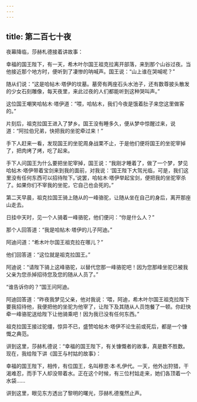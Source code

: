 ```yaml
---
---
---
```

title: 第二百七十夜
---






夜幕降临，莎赫札德接着讲故事：





幸福的国王陛下，有一天，希木叶尔国王祖克拉离开部落，来到那个山谷过夜。当他接近那个地方时，便听到了凄惨的呐喊声。国王说：“山上谁在哭喊呢？”

随从们说：“这是哈帖木·塔伊的坟墓。墓旁有两座石头水池子，还有数尊披头散发的少女石刻雕像，每天夜里，来此过夜的人们都能听到这种哭叫声。”

这位国王嘲笑哈帖木·塔伊道：“喂，哈帖木，我们今夜是饿着肚子来您这里做客的。”

片刻后，祖克拉国王进入了梦乡。国王没有睡多久，便从梦中惊醒过来，说道：“阿拉伯兄弟，快把我的坐驼牵过来！”

手下人赶来一看，发现国王的坐驼周身战栗不止，于是他们便将国王的坐驼宰掉了，把肉烤了烤，吃了起来。

手下人问国王为什么要把坐驼宰掉，国王说：“我刚才睡着了，做了一个梦，梦见哈帖木·塔伊带着宝剑来到我的面前，对我说：‘国王陛下大驾光临，可是，我们这里没有任何东西可以招待陛下。’说罢，哈帖木·塔伊举起宝剑，便把我的坐驼宰杀了。如果你们不宰我的坐驼，它自己也会死的。”

第二天早晨，祖克拉国王骑上随从的一峰骆驼，让随从坐在自己的身后，离开那座山走去。

日挂中天时，见一个人骑着一峰骆驼，他们便问：“你是什么人？”

那个人回答道：“我是哈帖木·塔伊的儿子阿迪。”

阿迪问道：“希木叶尔国王祖克拉在哪儿？”

他们回答道：“这位就是祖克拉国王。”

阿迪说：“请陛下骑上这峰骆驼，以替代您那一峰骆驼吧！因为您那峰坐驼已被我父亲为您杀掉招待您及您的随从人员了。”

“谁告诉你的？”国王问阿迪。

阿迪回答道：“昨夜我梦见父亲，他对我说：‘喂，阿迪，希木叶尔国王祖克拉陛下要我招待他，我便把他的坐驼为他宰了，让陛下及其随从人员饱餐了一顿。你赶快牵一峰骆驼送给陛下让他骑乘吧！因为我已没有任何东西。”

祖克拉国王接过驼缰，惊异不已，盛赞哈帖木·塔伊不论生前或死后，都是一个慷慨之典范。





讲到这里，莎赫札德说：“幸福的国王陛下，有关慷慨者的故事，真是数不胜数。现在，我给陛下讲《国王与村姑的故事》：





幸福的国王陛下，相传，有位国王，名叫穆恩·本·札伊代。一天，他外出狩猎，干渴难忍，而手下人却没带着水。正在这个时候，有三位村姑走来，她们各顶着一个水袋……





讲到这里，眼见东方透出了黎明的曙光，莎赫札德戛然止声。